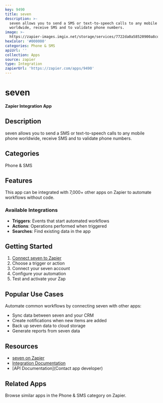 ```yaml
---
key: 9490
title: seven
description: >-
  seven allows you to send a SMS or text-to-speech calls to any mobile phone
  worldwide, receive SMS and to validate phone numbers.
image: >-
  https://zapier-images.imgix.net/storage/services/7722da0a58520900a8cd7bbecd3390ea.png?auto=format%2Ccompress&ixlib=python-3.0.0&q=50
hexColor: '#000000'
categories: Phone & SMS
apiUrl: ''
collection: Apps
source: zapier
type: Integration
zapierUrl: 'https://zapier.com/apps/9490'
---
```

# seven

**Zapier Integration App**

## Description

seven allows you to send a SMS or text-to-speech calls to any mobile phone worldwide, receive SMS and to validate phone numbers.

## Categories

Phone & SMS

## Features

This app can be integrated with 7,000+ other apps on Zapier to automate workflows without code.

### Available Integrations

- **Triggers**: Events that start automated workflows
- **Actions**: Operations performed when triggered
- **Searches**: Find existing data in the app

## Getting Started

1. [Connect seven to Zapier](https://zapier.com/apps/9490)
2. Choose a trigger or action
3. Connect your seven account
4. Configure your automation
5. Test and activate your Zap

## Popular Use Cases

Automate common workflows by connecting seven with other apps:

- Sync data between seven and your CRM
- Create notifications when new items are added
- Back up seven data to cloud storage
- Generate reports from seven data

## Resources

- [seven on Zapier](https://zapier.com/apps/9490)
- [Integration Documentation](https://zapier.com/apps/9490/integrations)
- [API Documentation](Contact app developer)

## Related Apps

Browse similar apps in the Phone & SMS category on Zapier.
